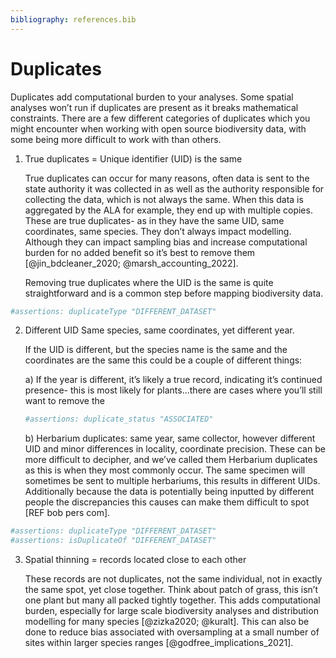 ```yaml
---
bibliography: references.bib
---
```


# Duplicates

Duplicates add computational burden to your analyses. Some spatial analyses won't run if duplicates are present as it breaks mathematical constraints. There are a few different categories of duplicates which you might encounter when working with open source biodiversity data, with some being more difficult to work with than others.

1.  True duplicates = Unique identifier (UID) is the same

    True duplicates can occur for many reasons, often data is sent to the state authority it was collected in as well as the authority responsible for collecting the data, which is not always the same. When this data is aggregated by the ALA for example, they end up with multiple copies. These are true duplicates- as in they have the same UID, same coordinates, same species. They don't always impact modelling. Although they can impact sampling bias and increase computational burden for no added benefit so it's best to remove them [@jin_bdcleaner_2020; @marsh_accounting_2022].

    Removing true duplicates where the UID is the same is quite straightforward and is a common step before mapping biodiversity data.

```r
#assertions: duplicateType "DIFFERENT_DATASET"

```

2.  Different UID Same species, same coordinates, yet different year.

    If the UID is different, but the species name is the same and the coordinates are the same this could be a couple of different things:

    a\) If the year is different, it's likely a true record, indicating it's continued presence- this is most likely for plants...there are cases where you'll still want to remove the
    
    ```r
#assertions: duplicate_status "ASSOCIATED"
```

    b\) Herbarium duplicates: same year, same collector, however different UID and minor differences in locality, coordinate precision. These can be more difficult to decipher, and we've called them Herbarium duplicates as this is when they most commonly occur. The same specimen will sometimes be sent to multiple herbariums, this results in different UIDs. Additionally because the data is potentially being inputted by different people the discrepancies this causes can make them difficult to spot \[REF bob pers com\].

```r
#assertions: duplicateType "DIFFERENT_DATASET"
#assertions: isDuplicateOf "DIFFERENT_DATASET"


```

3.  Spatial thinning = records located close to each other

    These records are not duplicates, not the same individual, not in exactly the same spot, yet close together. Think about patch of grass, this isn't one plant but many all packed tightly together. This adds computational burden, especially for large scale biodiversity analyses and distribution modelling for many species [@zizka2020; @kuralt]. This can also be done to reduce bias associated with oversampling at a small number of sites within larger species ranges [@godfree_implications_2021].
    
```r

```

